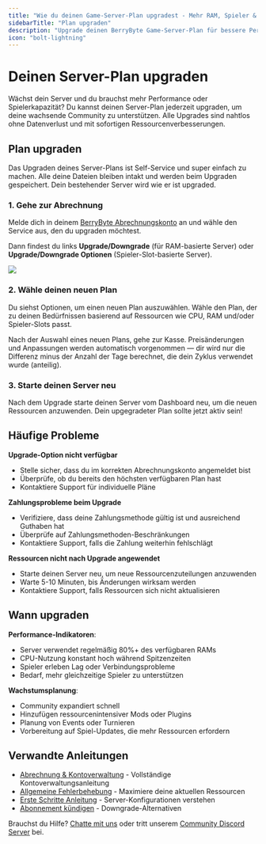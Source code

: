 ```yaml
---
title: "Wie du deinen Game-Server-Plan upgradest - Mehr RAM, Spieler & Performance"
sidebarTitle: "Plan upgraden"
description: "Upgrade deinen BerryByte Game-Server-Plan für bessere Performance, mehr Spieler und erweiterte Features. Nahtlose Upgrades ohne Ausfallzeiten für Minecraft-, Palworld-, Rust-Server."
icon: "bolt-lightning"
---
```


# Deinen Server-Plan upgraden

Wächst dein Server und du brauchst mehr Performance oder Spielerkapazität? Du kannst deinen Server-Plan jederzeit upgraden, um deine wachsende Community zu unterstützen. Alle Upgrades sind nahtlos ohne Datenverlust und mit sofortigen Ressourcenverbesserungen.

## Plan upgraden

Das Upgraden deines Server-Plans ist Self-Service und super einfach zu machen. Alle deine Dateien bleiben intakt und werden beim Upgraden gespeichert. Dein bestehender Server wird wie er ist upgraded.

### 1. Gehe zur Abrechnung

Melde dich in deinem [BerryByte Abrechnungskonto](https://billing.berrybyte.net/login) an und wähle den Service aus, den du upgraden möchtest.

Dann findest du links **Upgrade/Downgrade** (für RAM-basierte Server) oder **Upgrade/Downgrade Optionen** (Spieler-Slot-basierte Server).

<Frame>
  <img src="/images/general/upgrade-01.png" />
</Frame>

### 2. Wähle deinen neuen Plan

Du siehst Optionen, um einen neuen Plan auszuwählen. Wähle den Plan, der zu deinen Bedürfnissen basierend auf Ressourcen wie CPU, RAM und/oder Spieler-Slots passt.

Nach der Auswahl eines neuen Plans, gehe zur Kasse. Preisänderungen und Anpassungen werden automatisch vorgenommen — dir wird nur die Differenz minus der Anzahl der Tage berechnet, die dein Zyklus verwendet wurde (anteilig).

### 3. Starte deinen Server neu

Nach dem Upgrade starte deinen Server vom Dashboard neu, um die neuen Ressourcen anzuwenden. Dein upgegradeter Plan sollte jetzt aktiv sein!

## Häufige Probleme

**Upgrade-Option nicht verfügbar**
- Stelle sicher, dass du im korrekten Abrechnungskonto angemeldet bist
- Überprüfe, ob du bereits den höchsten verfügbaren Plan hast
- Kontaktiere Support für individuelle Pläne

**Zahlungsprobleme beim Upgrade**
- Verifiziere, dass deine Zahlungsmethode gültig ist und ausreichend Guthaben hat
- Überprüfe auf Zahlungsmethoden-Beschränkungen
- Kontaktiere Support, falls die Zahlung weiterhin fehlschlägt

**Ressourcen nicht nach Upgrade angewendet**
- Starte deinen Server neu, um neue Ressourcenzuteilungen anzuwenden
- Warte 5-10 Minuten, bis Änderungen wirksam werden
- Kontaktiere Support, falls Ressourcen sich nicht aktualisieren

## Wann upgraden

**Performance-Indikatoren**:
- Server verwendet regelmäßig 80%+ des verfügbaren RAMs
- CPU-Nutzung konstant hoch während Spitzenzeiten
- Spieler erleben Lag oder Verbindungsprobleme
- Bedarf, mehr gleichzeitige Spieler zu unterstützen

**Wachstumsplanung**:
- Community expandiert schnell
- Hinzufügen ressourcenintensiver Mods oder Plugins
- Planung von Events oder Turnieren
- Vorbereitung auf Spiel-Updates, die mehr Ressourcen erfordern

## Verwandte Anleitungen

- [Abrechnung & Kontoverwaltung](/help) - Vollständige Kontoverwaltungsanleitung
- [Allgemeine Fehlerbehebung](/de/hilfe/troubleshooting) - Maximiere deine aktuellen Ressourcen
- [Erste Schritte Anleitung](/de/schnellstart) - Server-Konfigurationen verstehen
- [Abonnement kündigen](/de/hilfe/cancel-plan) - Downgrade-Alternativen

Brauchst du Hilfe? [Chatte mit uns](https://berrybyte.net/contact) oder tritt unserem [Community Discord Server](https://discord.com/invite/Pv8DMpXtma) bei.